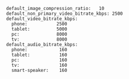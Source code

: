```
default_image_compression_ratio:   10
default_non_primary_video_bitrate_kbps: 2500
default_video_bitrate_kbps:
  phone:           2500
  tablet:          5000
  pc:              8000
  tv:              8000
default_audio_bitrate_kbps:
  phone:            160
  tablet:           160
  pc:               160
  tv:               160
  smart-speaker:    160
```

